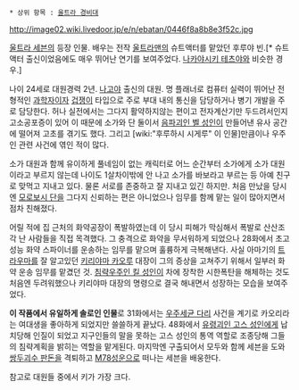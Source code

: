  * 상위 항목 : [[울트라 경비대]]

http://image02.wiki.livedoor.jp/e/n/ebatan/0446f8a8b8e3f52c.jpg

[[울트라 세븐]]의 등장 인물. 배우는 전작 [[울트라맨]]의 슈트액터를 맡았던 후루야 빈.[* 슈트 액터 출신이었음에도 매우 뛰어난 연기를 보여주었다. [[나카야시키 테츠야]]와 비슷한 경우.]

나이 24세로 대원경력 2년. [[나고야]] 출신의 대원. 명 플래너로 컴퓨터 실력이 뛰어난 전형적인 [[과학자]]이자 [[겁쟁이]] 타입으로 주로 부대 내의 통신을 담당하거나 병기 개발을 주로 담당한다. 허나 실전에서는 그다지 활약하지않는 편이고 전자계산기만 두드려서인지 고소공포증이 있어 이 때문에 소가와 단 둘이서 [[음파괴인 벨 성인]]이 만들어낸 유사 공간에 떨어져 고초를 겪기도 했다. 그리고 [wiki:"후루하시 시게루" 이 인물]만큼이나 우주인 관련 사건에 엮인 적이 많다.

소가 대원과 함께 유이하게 풀네임이 없는 캐릭터로 어느 순간부터 소가에게 소가 대원이라고 부르지 않는데 나이도 1살차이밖에 안 나고 소가를 바보라고 부르는 등 아예 친구로 맞먹고 지내고 있다. 물론 서로를 존중하고 잘 지내고 있긴 하지만. 처음 만났을 당시엔 [[모로보시 단]]을 그다지 신뢰하는 편은 아니었으나 임무를 함께 맡는 일이 많아지면서 점차 친해졌다.

어릴 적에 집 근처의 화약공장이 폭발하였는데 이 당시 피해가 막심해서 폭발로 산산조각 난 사람들을 직접 목격했다. 그 충격으로 화약을 무서워하게 되었으나 28화에서 초고성능 화약 스파이너를 운송하는 임무를 맡으며 훌륭하게 극복해낸다. 사실 아마기의 [[트라우마]]를 잘 알고있던 [[키리야마 카오루]] 대장이 그의 증상을 고쳐주기 위해서 일부러 화약 운송 임무를 맡겼던 것. [[침략우주인 킬 성인]]이 차에 장착한 시한폭탄을 해체하는 것도 처음엔 두려워했으나 키리야마 대장의 명령으로 결국 해내면서 성장하는 모습을 보여주었다. 

'''이 작품에서 유일하게 솔로인 인물'''로 31화에서는 [[우주세균 다리]] 사건을 계기로 카오리라는 여대생을 좋아하게 되었지만 쓸쓸하게 끝났다. 48화에서 [[유령괴인 고스 성인]]에게 납치당해 인질이 되었고 지구인들의 말을 못하는 고스 성인의 통역 역할로 조종당해 그들의 침략계획을 밝히는 역할을 맡게된다. 마지막엔 구출되어서 모두와 함께 세븐을 도와 [[쌍두괴수 판돈]]을 격퇴하고 [[M78성운]]으로 떠나는 세븐을 배웅한다.

참고로 대원들 중에서 키가 가장 크다.

